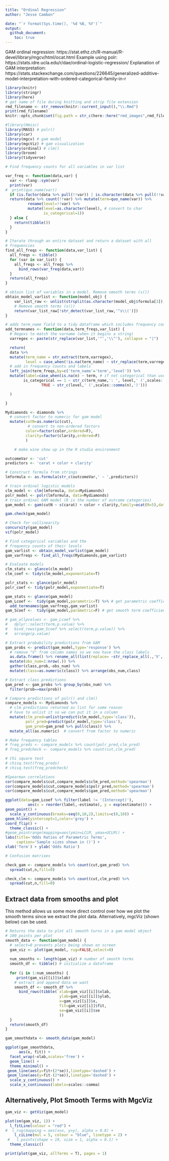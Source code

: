 ```yaml
---
title: "Ordinal Regression"
author: "Jesse Cambon"

date: "`r format(Sys.time(), '%d %B, %Y')`"
output:
  github_document:
    toc: true
---
```


GAM ordinal regression: https://stat.ethz.ch/R-manual/R-devel/library/mgcv/html/ocat.html
Example using polr: https://stats.idre.ucla.edu/r/dae/ordinal-logistic-regression/
Explanation of GAM interpretation: https://stats.stackexchange.com/questions/226645/generalized-additive-model-interpretation-with-ordered-categorical-family-in-r

```r
library(knitr)
library(stringr)
library(here)
# get name of file during knitting and strip file extension
rmd_filename <- str_remove(knitr::current_input(),"\\.Rmd")
print(rmd_filename)
knitr::opts_chunk$set(fig.path = str_c(here::here("rmd_images",rmd_filename),'/'),echo=TRUE) # image path
```


```r
#library(Hmisc)
library(MASS) # polr()
library(car)
library(mgcv) # gam model
library(mgcViz) # gam visualization
library(ordinal) # clm()
library(broom)
library(tidyverse)

# Find frequency counts for all variables in var list

var_freq <- function(data,var) {
  var <- rlang::sym(var)
  print(var)
#  print(quo_name(var))
  if (is.factor(data %>% pull(!!var)) | is.character(data %>% pull(!!var))) {
  return(data %>% count(!!var) %>% mutate(term=quo_name(var)) %>%
          rename(level=!!var) %>%
          mutate(level=as.character(level), # convert to char
                 is_categorical=1))
  } else {
    return(tibble())
  }
}

# Iterate through an entire dataset and return a dataset with all
# frequencies
find_all_freqs <- function(data,var_list) {
  all_freqs <- tibble()
  for (var in var_list) {
    all_freqs <- all_freqs %>%
      bind_rows(var_freq(data,var))
  }
  return(all_freqs)
}

# obtain list of variables in a model. Remove smooth terms (s())
obtain_model_varlist <- function(model_obj) {
    var_list_raw <- unlist(strsplit(as.character(model_obj$formula[3]),split=' \\+ '))
    # Remove smooth terms (s())
    return(var_list_raw[!str_detect(var_list_raw,'^s\\(')])
}

# adds term_name field to a tidy dataframe which includes frequency count
add_termnames <- function(data,term_freqs,var_list) {
  # Regexs to match the varname (when it begins a string)
  varregex <- paste(str_replace(var_list,'^','\\^'), collapse = "|")

  return(
  data %>%
  mutate(term_name = str_extract(term,varregex),
         level = case_when(!is.na(term_name) ~ str_replace(term,varregex,""))) %>%
  # add in frequency counts and labels
  left_join(term_freqs,by=c('term_name'='term','level')) %>%
  mutate(label=case_when(is.na(n) ~ term, # if not categorical than use original label
        is_categorical == 1 ~ str_c(term_name,': ', level,' (',scales::comma(n),')'),
                TRUE ~ str_c(level,' (',scales::comma(n),')')))

  )

}


```


```r

Mydiamonds <- diamonds %>% 
  # convert factor to numeric for gam model
  mutate(cutN=as.numeric(cut),
          # convert to non-ordered factors
         color=factor(color,ordered=F),
         clarity=factor(clarity,ordered=F)
         )

    # make wine show up in the R studio environment

outcomeVar <- 'cut'
predictors <- 'carat + color + clarity'

# Construct formula from strings
lmformula <- as.formula(str_c(outcomeVar,' ~ ',predictors))

# train ordinal logistic models
clm_model <- clm(lmformula, data=Mydiamonds)
polr_model <- polr(lmformula, data=Mydiamonds)
# train ordinal GAM model (R is the number of outcome categories)
gam_model <- gam(cutN ~ s(carat) + color + clarity,family=ocat(R=5),data=Mydiamonds) 

gam.check(gam_model)

# Check for collinearity
concurvity(gam_model)
vif(polr_model)

```


```r

# Find categorical variables and the
# frequency counts of their levels
gam_varlist <- obtain_model_varlist(gam_model)
gam_varfreqs <- find_all_freqs(Mydiamonds,gam_varlist)

# Evaluate models
clm_stats <- glance(clm_model)
clm_coef <- tidy(clm_model,exponentiate=T) 

polr_stats <- glance(polr_model)
polr_coef <- tidy(polr_model,exponentiate=T)

gam_stats <- glance(gam_model)
gam_Lcoef <-  tidy(gam_model,parametric=T) %>% # get parametric coefficients
  add_termnames(gam_varfreqs,gam_varlist)
gam_Scoef <-  tidy(gam_model,parametric=F) # get smooth term coefficients

# gam_allpvalues <- gam_Lcoef %>%
#   dplyr::select(term,p.value) %>%
#   bind_rows(gam_Scoef %>% select(term,p.value)) %>%
#   arrange(p.value)

# Extract probability predictions from GAM
gam_probs <- predict(gam_model,type='response') %>% 
  # remove "V" from column names so we now have the class labels
  as.data.frame() %>% rename_all(list(replace= ~str_replace_all(.,'V',''))) %>% 
  mutate(obs_num=1:nrow(.)) %>%
  gather(class,prob,-obs_num) %>%
  mutate(class=as.numeric(class)) %>% arrange(obs_num,class)

# Extract class predictions
gam_pred <- gam_probs %>% group_by(obs_num) %>%
  filter(prob==max(prob))

# Compare predictions of polr() and clm()
compare_models <- Mydiamonds %>% 
  # clm predictions returned as list for some reason
  # have to unlist it so we can put it in a column
  mutate(clm_pred=unlist(predict(clm_model,type='class')),
         polr_pred=predict(polr_model,type='class'),
         gam_pred=gam_pred %>% pull(class)) %>%
  mutate_all(as.numeric)  # convert from factor to numeric

# Make frequency tables
# freq_preds <- compare_models %>% count(polr_pred,clm_pred)
# freq_predcheck <- compare_models %>% count(cut,clm_pred)

# Chi square test
# chisq.test(freq_preds)
# chisq.test(freq_predcheck)

#Spearman correlations
cor(compare_models$cut,compare_models$clm_pred,method='spearman')
cor(compare_models$cut,compare_models$polr_pred,method='spearman')
cor(compare_models$cut,compare_models$gam_pred,method='spearman')


```

```r
ggplot(data=gam_Lcoef %>% filter(label != '(Intercept)'),
          aes(x = reorder(label,-estimate), y = exp(estimate))) +
geom_point() +
  scale_y_continuous(breaks=seq(0,10,2),limits=c(0,10)) +
geom_hline(yintercept=1,color='grey') +
coord_flip() +
  theme_classic() +
#geom_pointrange(mapping=aes(ymin=LCLM, ymax=UCLM)) + 
labs(title='Odds Ratios of Parametric Terms',
     caption='Sample sizes shown in ()') +
xlab('Term') + ylab('Odds Ratio')
```




```r
# Confusion matrixes 

check_gam <- compare_models %>% count(cut,gam_pred) %>%
  spread(cut,n,fill=0)

check_clm <- compare_models %>% count(cut,clm_pred) %>%
  spread(cut,n,fill=0)

```

## Extract data from smooths and plot

This method allows us some more direct control over how we plot the smooth terms since we extract the plot data. Alternatively, mgcViz (shown below) can be used.

```r

# Returns the data to plot all smooth turns in a gam model object
# 100 points per plot
smooth_data <- function(gam_model) {
  # select=0 prevents plots being shown on screen
  gam_viz <- plot(gam_model, rug=FALSE,select=0)
  
  num_smooths <- length(gam_viz) # number of smooth terms
  smooth_df <- tibble() # initialize a dataframe
  
  for (i in 1:num_smooths) {
     print(gam_viz[[i]]$xlab)
    # extract and append data we want
    smooth_df <- smooth_df %>%
      bind_rows(tibble( xlab=gam_viz[[i]]$xlab,
                        ylab=gam_viz[[i]]$ylab,
                        x=gam_viz[[i]]$x,
                        fit=gam_viz[[i]]$fit,
                        se=gam_viz[[i]]$se
                        ))
  }
  return(smooth_df)
} 

gam_smoothdata <- smooth_data(gam_model)

ggplot(gam_smoothdata, 
      aes(x, fit)) + 
  facet_wrap(~xlab,scales='free') +
  geom_line() +
  theme_minimal() +
 geom_line(aes(y=fit+(2*se)),linetype='dashed') +
 geom_line(aes(y=fit-(2*se)),linetype='dashed') +
  scale_y_continuous() +
  scale_x_continuous(labels=scales::comma)


```



## Alternatively, Plot Smooth Terms with MgcViz

```r
gam_viz <- getViz(gam_model)

plot(sm(gam_viz, 1)) +
  l_fitLine(colour = "red") + 
#  l_rug(mapping = aes(x=x, y=y), alpha = 0.8) +
    l_ciLine(mul = 5, colour = "blue", linetype = 2) + 
 #   l_points(shape = 19, size = 1, alpha = 0.1) +
  theme_classic()
```

```r
print(plot(gam_viz, allTerms = T), pages = 1)
```


